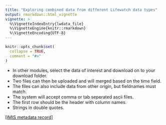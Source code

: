 ```yaml
---
title: "Exploring combined data from different Lifewatch data types"
output: rmarkdown::html_vignette
vignette: >
  %\VignetteIndexEntry{lwdata_file}
  %\VignetteEngine{knitr::rmarkdown}
  %\VignetteEncoding{UTF-8}
---
```


```r
knitr::opts_chunk$set(
  collapse = TRUE,
  comment = "#>"
)
```

- In other modules, select the data of interest and download on to your download folder.
- Two files can then be uploaded and will merged based on the time field.
- The files can also include data from other origin, but fieldnames must match.
- The system will accept comma or tab seperated ascii files.
- The first row should be the header with column names.
- Strings in double quotes.

[[IMIS metadata record]]()